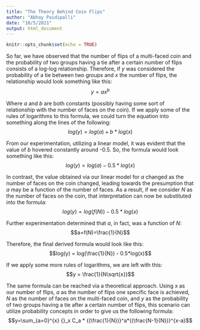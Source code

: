 ```yaml
---
title: "The Theory Behind Coin Flips"
author: "Abhay Paidipalli"
date: "10/5/2021"
output: html_document
---
```


```r
knitr::opts_chunk$set(echo = TRUE)
```

```{=latex}

\begin{tabular}{ll}
A & B \\
A & B \\
\end{tabular}

```

So far, we have observed that the number of flips of a multi-faced coin and the probability of two groups having a tie after a certain number of flips consists of a log-log relationship. Therefore, if $y$ was considered the probability of a tie between two groups and $x$ the number of flips, the relationship would look something like this: $$y=ax^b$$

Where $a$ and $b$ are both constants (possibly having some sort of relationship with the number of faces on the coin). If we apply some of the rules of logarithms to this formula, we could turn the equation into something along the lines of the following: $$log(y) = log(a) + b*log(x)$$

From our experimentation, utilizing a linear model, it was evident that the value of $b$ hovered constantly around -0.5. So, the formula would look something like this: $$log(y) = log(a) - 0.5*log(x)$$

In contrast, the value obtained via our linear model for $a$ changed as the number of faces on the coin changed, leading towards the presumption that $a$ may be a function of the number of faces. As a result, if we consider $N$ as the number of faces on the coin, that interpretation can now be substituted into the formula: $$log(y) = log(f(N)) - 0.5*log(x)$$

Further experimentation determined that $a$, in fact, was a function of $N$: $$a=f(N)=\frac{1}{N}$$

Therefore, the final derived formula would look like this: $$log(y) = log(\frac{1}{N}) - 0.5*log(x)$$

If we apply some more rules of logarithms, we are left with this: $$y = \frac{1}{N\sqrt{x}}$$

The same formula can be reached via a theoretical approach. Using $x$ as our number of flips, $a$ as the number of flips one specific face is achieved, $N$ as the number of faces on the multi-faced coin, and $y$ as the probability of two groups having a tie after a certain number of flips, this scenario can utilize probability concepts in order to give us the following formula: $$y=\sum_{a=0}^{x} {}_x C_a * {(\frac{1}{N})}^a*{(\frac{N-1}{N})}^{x-a}$$




